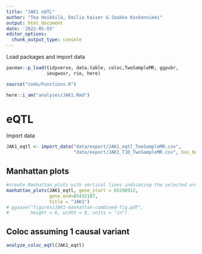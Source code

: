 ---
title: "JAK1 eQTL"
author: "Tea Heikkilä, Emilia Kaiser & Jaakko Koskenniemi"
output: html_document
date: '2022-05-03'
editor_options:
  chunk_output_type: console
---

  Load packages and import data
```{r}
pacman::p_load(tidyverse, data.table, coloc,TwoSampleMR, ggpubr, 
               ieugwasr, rio, here)

source("code/Functions.R")

here::i_am("analyses/JAK1.Rmd")

```

# eQTL

Import data 
```{r}
JAK1_eqtl <- import_data("data/export/JAK1_eqtl_TwoSampleMR.csv", 
                         "data/export/JAK1_T1D_TwoSampleMR.csv", has_beta = FALSE)
```



## Manhattan plots
```{r}
#create Manhattan plots with vertical lines indicating the selected area (see below 2.4)
manhattan_plots(JAK1_eqtl, gene_start = 65298912, 
                gene_end=65432187, 
                title = "JAK1")
# ggsave("figures/JAK1-manhattan-combined-fig.pdf",
#        height = 6, width = 8, units = "in")
```

## Coloc assuming 1 causal variant
```{r}
analyze_coloc_eqtl(JAK1_eqtl)
```

